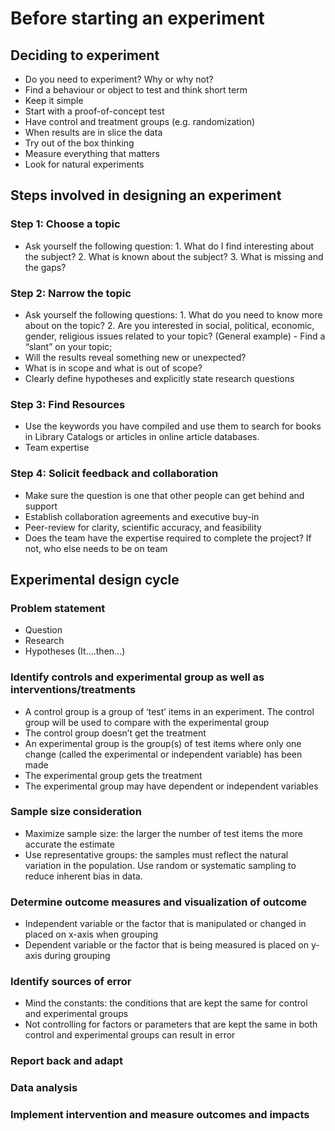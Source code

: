 # Before starting an experiment

##  Deciding to experiment
- Do you need to experiment? Why or why not?
- Find a behaviour or object to test and think short term
- Keep it simple
- Start with a proof-of-concept test
- Have control and treatment groups (e.g. randomization)
- When results are in slice the data 
- Try out of the box thinking
- Measure everything that matters
- Look for natural experiments

##  Steps involved in designing an experiment

### Step 1: Choose a topic
- Ask yourself the following question: 1. What do I find interesting about the subject? 2. What is known about the subject? 3. What is missing and the gaps?

### Step 2: Narrow the topic 
- Ask yourself the following questions: 1. What do you need to know more about on the topic? 2. Are you interested in social, political, economic, gender, religious issues related to your topic? (General example) - Find a "slant" on your topic; 
- Will the results reveal something new or unexpected?
- What is in scope and what is out of scope?
- Clearly define hypotheses and explicitly state research questions

### Step 3: Find Resources
- Use the keywords you have compiled and use them to search for books in Library Catalogs or articles in online article databases.
- Team expertise 

### Step 4: Solicit feedback and collaboration
- Make sure the question is one that other people can get behind and support
- Establish collaboration agreements and executive buy-in
- Peer-review for clarity, scientific accuracy, and feasibility
- Does the team have the expertise required to complete the project? If not, who else needs to be on team

## Experimental design cycle

###  Problem statement
- Question
- Research
- Hypotheses (It….then…)

### Identify controls and experimental group as well as interventions/treatments
- A control group is a group of ‘test’ items in an experiment. The control group will be used to compare with the experimental group
- The control group doesn’t get the treatment 
- An experimental group is the group(s) of test items where only one change (called the experimental or independent variable) has been made
- The experimental group gets the treatment
- The experimental group may have dependent or independent variables

### Sample size consideration
- Maximize sample size: the larger the number of test items the more accurate the estimate
- Use representative groups: the samples must reflect the natural variation in the population. Use random or systematic sampling to reduce inherent bias in data.

### Determine outcome measures and visualization of outcome
- Independent variable or the factor that is manipulated or changed in placed on x-axis when grouping
- Dependent variable or the factor that is being measured is placed on y-axis during grouping

### Identify sources of error
- Mind the constants: the conditions that are kept the same for control and experimental groups
- Not controlling for factors or parameters that are kept the same in both control and experimental groups can result in error

### Report back and adapt

### Data analysis

### Implement intervention and measure outcomes and impacts
